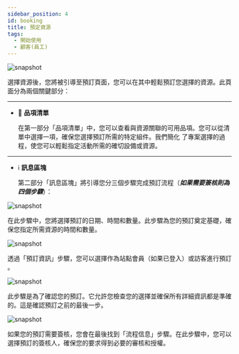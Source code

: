 ---
sidebar_position: 4
id: booking
title: 預定資源
tags:
  - 開始使用
  - 顧客(員工)
---




<BrowserWindow url={url}>

![snapshot](../assets/user/booking.png)

</BrowserWindow>

選擇資源後，您將被引導至預訂頁面，您可以在其中輕鬆預訂您選擇的資源。此頁面分為兩個關鍵部分：

---

- 🍎 **品項清單**

  在第一部分「品項清單」中，您可以查看與資源關聯的可用品項。您可以從清單中選擇一項，確保您選擇預訂所需的特定組件。我們簡化 了專案選擇的過程，使您可以輕鬆指定活動所需的確切設備或資源。

---

- ℹ️ **訊息區塊**

  第二部分「訊息區塊」將引導您分三個步驟完成預訂流程（**_如果需要簽核則為四個步驟_**）：

<Tabs>
  <TabItem value="order" label="訂單訊息" default>

<BrowserWindow url={url}>

![snapshot](../assets/user/booking-order.png)

</BrowserWindow>

在此步驟中，您將選擇預訂的日期、時間和數量。此步驟為您的預訂奠定基礎，確保您指定所需資源的時間和數量。

  </TabItem>
  <TabItem value="reserve" label="預定信息">

  <BrowserWindow url={url}>

![snapshot](../assets/user/booking-reserve.png)

</BrowserWindow>

透過「預訂資訊」步驟，您可以選擇作為<span class='site-user'>站點會員</span>（如果已登入）或<span class='guest'>訪客</span>進行預訂 。

  </TabItem>
    <TabItem value="confirm" label="確認訂單">

<BrowserWindow url={url}>

![snapshot](../assets/user/booking-confirm.png)

</BrowserWindow>

此步驟是為了確認您的預訂。它允許您檢查您的選擇並確保所有詳細資訊都是準確的。這是確認預訂之前的最後一步。

  </TabItem>
    <TabItem value="process" label="流程信息（可選）">

<BrowserWindow url={url}>

![snapshot](../assets/user/booking-process.png)

</BrowserWindow>

如果您的預訂需要簽核，您會在最後找到「流程信息」步驟。在此步驟中，您可以選擇預訂的簽核人，確保您的要求得到必要的審核和授權。

  </TabItem>
</Tabs>
